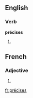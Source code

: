 ==English==

===Verb===
'''précises'''

# {{third-person singular of|précis}}

==French==
===Adjective===
{{fr-adj-form}}
#{{feminine plural of|précis}}

[[fr:précises]]